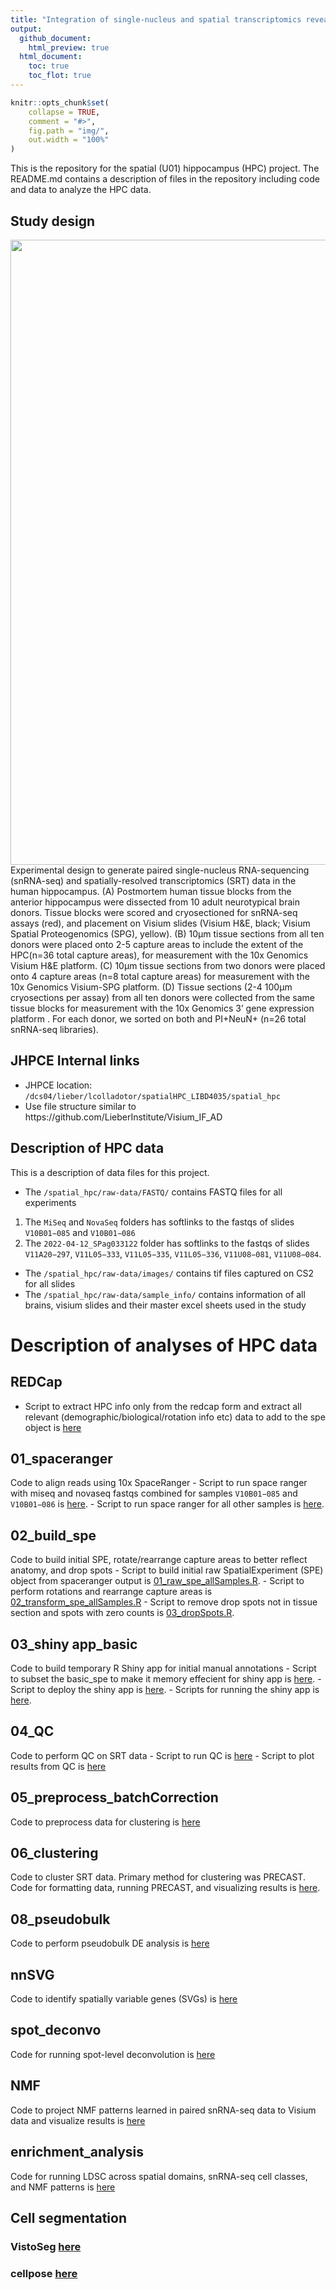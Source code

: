 ```yaml
---
title: "Integration of single-nucleus and spatial transcriptomics reveals the molecular landscape of the human hippocampus"
output:
  github_document:
    html_preview: true
  html_document:
    toc: true
    toc_flot: true
---
```


<!-- README.md is generated from README.Rmd. Please edit that file -->

```r
knitr::opts_chunk$set(
    collapse = TRUE,
    comment = "#>",
    fig.path = "img/",
    out.width = "100%"
)
```


This is the repository for the spatial (U01) hippocampus (HPC) project. The README.md contains a description of files in the repository including code and data to analyze the HPC data.

## Study design

<img src="https://github.com/LieberInstitute/spatial_hpc/blob/main/plots/figure_1/Copy%20of%20HPC%20figure%201.png" width="1000px" align="left" />

Experimental design to generate paired single-nucleus RNA-sequencing (snRNA-seq) and spatially-resolved transcriptomics (SRT) data in the human hippocampus.
(A) Postmortem human tissue blocks from the anterior hippocampus were dissected from 10 adult neurotypical brain donors. Tissue blocks were scored and cryosectioned for snRNA-seq assays (red), and placement on Visium slides (Visium H&E, black; Visium Spatial Proteogenomics (SPG), yellow).
(B) 10μm tissue sections from all ten donors were placed onto 2-5 capture areas to include the extent of the HPC(n=36 total capture areas), for measurement with the 10x Genomics Visium H&E platform.
(C) 10μm tissue sections from two donors were placed onto 4 capture areas (n=8 total capture areas) for measurement with the 10x Genomics Visium-SPG platform.
(D) Tissue sections (2-4 100μm cryosections per assay) from all ten donors were collected from the same tissue blocks for  measurement with the 10x Genomics 3’ gene expression platform . For each donor, we sorted on both and PI+NeuN+ (n=26 total snRNA-seq libraries).


## JHPCE Internal links

* JHPCE location: `/dcs04/lieber/lcolladotor/spatialHPC_LIBD4035/spatial_hpc`
* Use file structure similar to https://github.com/LieberInstitute/Visium_IF_AD

## Description of HPC data

This is a description of data files for this project.

- The `/spatial_hpc/raw-data/FASTQ/` contains FASTQ files for all experiments
1. The `MiSeq` and `NovaSeq` folders has softlinks to the fastqs of slides `V10B01−085` and `V10B01−086`
2. The `2022-04-12_SPag033122` folder has softlinks to the fastqs of slides `V11A20−297`, `V11L05−333`, `V11L05−335`, `V11L05−336`, `V11U08−081`, `V11U08−084`.
- The `/spatial_hpc/raw-data/images/` contains tif files captured on CS2 for all slides
- The `/spatial_hpc/raw-data/sample_info/` contains information of all brains, visium slides and their master excel sheets used in the study

# Description of analyses of HPC data

## REDCap
- Script to extract HPC info only from the redcap form and extract all relevant (demographic/biological/rotation info etc) data to add to the spe object is [here](https://github.com/LieberInstitute/spatial_hpc/blob/main/code/REDCap/REDCap.R)

## 01_spaceranger
Code to align reads using 10x SpaceRanger
- Script to run space ranger with miseq and novaseq fastqs combined for samples `V10B01−085` and `V10B01−086` is [here](https://github.com/LieberInstitute/spatial_hpc/blob/main/code/01_spaceranger/spaceranger_NovaSeq.sh).
- Script to run space ranger for all other samples is [here](https://github.com/LieberInstitute/spatial_hpc/blob/main/code/01_spaceranger/spaceranger_2022-04-12_SPag033122.sh).

## 02_build_spe
Code to build initial SPE, rotate/rearrange capture areas to better reflect anatomy, and drop spots
- Script to build initial raw SpatialExperiment (SPE) object from spaceranger output is [01_raw_spe_allSamples.R](https://github.com/LieberInstitute/spatial_hpc/blob/main/code/02_build_spe/01_raw_spe_allSamples.R).
- Script to perform rotations and rearrange capture areas is [02_transform_spe_allSamples.R](https://github.com/LieberInstitute/spatial_hpc/blob/main/code/02_build_spe/02_transform_spe_allSamples.R)
- Script to remove drop spots not in tissue section and spots with zero counts is [03_dropSpots.R](https://github.com/LieberInstitute/spatial_hpc/blob/main/code/02_build_spe/03_dropSpots.R).

## 03_shiny app_basic
Code to build temporary R Shiny app for initial manual annotations
- Script to subset the basic_spe to make it memory effecient for shiny app is [here](https://github.com/LieberInstitute/spatial_hpc/blob/main/code/03_shiny_app_basic/subset.R).
- Script to deploy the shiny app is [here](https://github.com/LieberInstitute/spatial_hpc/blob/main/code/03_shiny_app_basic/deploy.R).
- Scripts for running the shiny app is [here](https://github.com/LieberInstitute/spatial_hpc/blob/main/code/03_shiny_app_basic/app.R).

## 04_QC
Code to perform QC on SRT data
- Script to run QC is [here](https://github.com/LieberInstitute/spatial_hpc/blob/main/code/04_QC/qc_metrics_allSamples.R)
- Script to plot results from QC is [here](https://github.com/LieberInstitute/spatial_hpc/blob/main/code/04_QC/qc_metrics_spotPlots_allSamples.R)

## 05_preprocess_batchCorrection
Code to preprocess data for clustering is [here](https://github.com/LieberInstitute/spatial_hpc/blob/main/code/05_preprocess_batchCorrection/OSCApreprocess_allSamples_HE_VSPG.R)

## 06_clustering
Code to cluster SRT data. Primary method for clustering was PRECAST. Code for formatting data, running PRECAST, and visualizing results is [here](https://github.com/LieberInstitute/spatial_hpc/tree/main/code/06_clustering/PRECAST).

## 08_pseudobulk
Code to perform pseudobulk DE analysis is [here](https://github.com/LieberInstitute/spatial_hpc/tree/main/code/08_pseudobulk/PRECAST)

## nnSVG
Code to identify spatially variable genes (SVGs) is [here](https://github.com/LieberInstitute/spatial_hpc/tree/main/code/nnSVG_)

## spot_deconvo
Code for running spot-level deconvolution is [here](https://github.com/LieberInstitute/spatial_hpc/tree/main/code/spot_deconvo)

## NMF
Code to project NMF patterns learned in paired snRNA-seq data to Visium data and visualize results is [here](https://github.com/LieberInstitute/spatial_hpc/tree/main/code/NMF)

## enrichment_analysis
Code for running LDSC across spatial domains, snRNA-seq cell classes, and NMF patterns is [here](https://github.com/LieberInstitute/spatial_hpc/tree/main/code/enrichment_analysis)

## Cell segmentation
### VistoSeg [here]()
### cellpose [here]()
